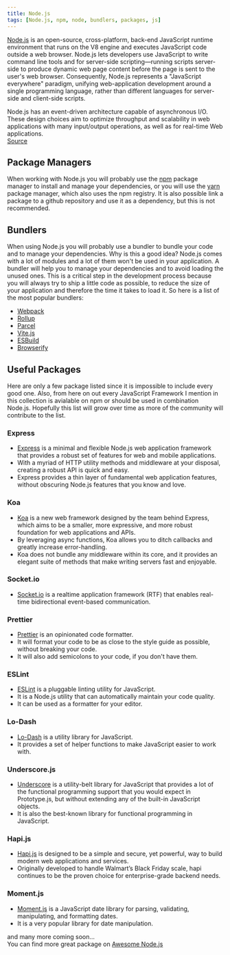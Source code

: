 ```yaml
---
title: Node.js
tags: [Node.js, npm, node, bundlers, packages, js]
---
```


[Node.js](https://nodejs.org/en/) is an open-source, cross-platform, back-end JavaScript runtime environment that runs on the V8 engine and executes JavaScript code outside a web browser.
Node.js lets developers use JavaScript to write command line tools and for server-side scripting—running scripts server-side to produce dynamic web page content before the page is sent to the user's web browser.
Consequently, Node.js represents a "JavaScript everywhere" paradigm, unifying web-application development around a single programming language, rather than different languages for server-side and client-side scripts.

Node.js has an event-driven architecture capable of asynchronous I/O.
These design choices aim to optimize throughput and scalability in web applications with many input/output operations, as well as for real-time Web applications.  
[Source](https://en.wikipedia.org/wiki/Node.js)

## Package Managers

When working with Node.js you will probably use the [npm](https://www.npmjs.com/) package manager to install and manage your dependencies,
or you will use the [yarn](https://yarnpkg.com/) package manager, which also uses the npm registry.
It is also possible link a package to a github repository and use it as a dependency, but this is not recommended.

## Bundlers

When using Node.js you will probably use a bundler to bundle your code and to manage your dependencies.
Why is this a good idea?
Node.js comes with a lot of modules and a lot of them won't be used in your application.
A bundler will help you to manage your dependencies and to avoid loading the unused ones.
This is a critical step in the development process because you will always try to ship a little code as possible, to reduce the size of your application and therefore the time it takes to load it.
So here is a list of the most popular bundlers:

- [Webpack](https://webpack.js.org/)
- [Rollup](https://rollupjs.org/)
- [Parcel](https://parceljs.org/)
- [Vite.js](https://vitejs.dev/)
- [ESBuild](https://esbuild.github.io/)
- [Browserify](http://browserify.org/)

## Useful Packages

Here are only a few package listed since it is impossible to include every good one.
Also, from here on out every JavaScript Framework I mention in this collection is avialable on npm or should be used in combination Node.js.
Hopefully this list will grow over time as more of the community will contribute to the list.

### Express

- [Express](https://expressjs.com/) is a minimal and flexible Node.js web application framework that provides a robust set of features for web and mobile applications.
- With a myriad of HTTP utility methods and middleware at your disposal, creating a robust API is quick and easy.
- Express provides a thin layer of fundamental web application features, without obscuring Node.js features that you know and love.

### Koa

- [Koa](https://koajs.com/) is a new web framework designed by the team behind Express, which aims to be a smaller, more expressive, and more robust foundation for web applications and APIs.
- By leveraging async functions, Koa allows you to ditch callbacks and greatly increase error-handling.
- Koa does not bundle any middleware within its core, and it provides an elegant suite of methods that make writing servers fast and enjoyable.

### Socket.io

- [Socket.io](https://socket.io/) is a realtime application framework (RTF) that enables real-time bidirectional event-based communication.

### Prettier

- [Prettier](https://prettier.io/) is an opinionated code formatter.
- It will format your code to be as close to the style guide as possible, without breaking your code.
- It will also add semicolons to your code, if you don't have them.

### ESLint

- [ESLint](https://eslint.org/) is a pluggable linting utility for JavaScript.
- It is a Node.js utility that can automatically maintain your code quality.
- It can be used as a formatter for your editor.

### Lo-Dash

- [Lo-Dash](https://lodash.com/) is a utility library for JavaScript.
- It provides a set of helper functions to make JavaScript easier to work with.

### Underscore.js

- [Underscore](https://underscorejs.org/) is a utility-belt library for JavaScript that provides a lot of the functional programming support that you would expect in Prototype.js, but without extending any of the built-in JavaScript objects.
- It is also the best-known library for functional programming in JavaScript.

### Hapi.js

- [Hapi.js](https://hapijs.com/) is designed to be a simple and secure, yet powerful, way to build modern web applications and services.
- Originally developed to handle Walmart’s Black Friday scale, hapi continues to be the proven choice for enterprise-grade backend needs.

### Moment.js

- [Moment.js](https://momentjs.com/) is a JavaScript date library for parsing, validating, manipulating, and formatting dates.
- It is a very popular library for date manipulation.

and many more coming soon...  
You can find more great package on [Awesome Node.js](https://github.com/sindresorhus/awesome-nodejs)
